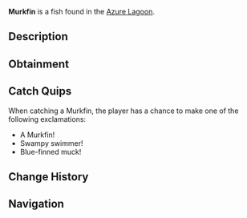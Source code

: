 {{FishInfobox
|image          = Murkfin.png
|rarity         = Common
|sea            = Second Sea
|location       = [[Azure Lagoon]]
|sublocation    = 
|sources        = Fishing Rod
|radar_location = 
|prog_speed     = -20
|xp             = 25
|weather        = Foggy
|time           = Day
|season         = Autumn
|bait           = Worm
|base_weight    = 45
|base_value     = 45
|weight_range   = 27
|base_chance    = 120
|base_resil     = 55
}}
'''Murkfin''' is a {{Rarity|Common}} fish found in the [[Azure Lagoon]].

== Description ==
{{Description|A swamp-colored fish with blue fins, lurking in murky shallows.|Bestiary Entry}}

== Obtainment ==
{{Description|It thrives where the sun barely pierces the mire.|Bestiary Hint}}
{{Fish Availability|
Azure Lagoon
|top_rods      = 
Free Spirit Rod\382944.59\0;
Astralhook Rod\329901.48\0;
Great Rod of Oscar\327244.6\24846.41;
Carrot Rod\315168.1\35831.88;
Fang of the Eclipse\314669.96\31208.34;
Plastic Rod\287066.2\24160.61;
Fischer's Rod\285181\23545.94;
Candy Cane Rod\282132.56\25974.76;
Nocturnal Rod\130209.64\141154.06;
Firefly Rod\293351.17\38375.56;
Treasure Rod\295426.75\36443.8;
Lobster Rod\285224.28\35191.04;
Lucky Rod\219525.01\30091.07;
Trident Rod\309968.6\30774.84;
Verdant Shear Rod\290507.78\32524.43;
Blazebringer Rod\278607.67\30496.47;
No-Life Rod\246974.48\23390.35;
Ethereal Prism Rod\233350.22\22326.2;
Seraphic Rod\233286.83\23161.59;
Challenger's Rod\221707.16\20875.77;
Rod Of The Forgotten Fang\220765.08\21790.3;
Rod Of The Exalted One\218657.29\21209.52;
Depthseeker Rod\218298.08\21461.01;
Steady Rod\214417.99\18535.51;
Avalanche Rod\214161.68\21079.19;
Rod Of The Depths\212580.45\20051.58;
Volcanic Rod\212383.49\20421.84;
Zeus Rod\211096.32\20298.07
|recommended   = Free Spirit Rod
}}

== Catch Quips ==
When catching a Murkfin, the player has a chance to make one of the following exclamations:
* A Murkfin!
* Swampy swimmer!
* Blue-finned muck!

== Change History ==
{{Change History|{{subst:Current Version}}}}

== Navigation ==
{{Fish Navbox|Azure Lagoon}}